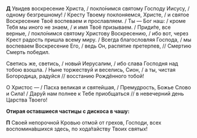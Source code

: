 **Д** Увидев воскресение Христа, / покло́нимся святому Господу Иисусу, / одному безгрешному! / Кресту Твоему поклоняемся, Христе, / и святое Воскресение Твоё воспеваем и прославляем. / Ты — Бог наш: / кроме Тебя мы иного не знаем, / и имя Твоё призываем. / Приди́те, все верные, / покло́нимся святому Христову Воскресению, / ибо вот, через Крест радость пришла всему миру. / Всегда благословляя Господа, / мы воспеваем Воскресение Его, / ведь Он, распятие претерпев, // Смертию Смерть победил.

Светись же, светись, / новый Иерусалим, / ибо слава Господня над тобою взошла. / Ныне торжествуй и веселись, Сион, / а ты, чистая Богородица, радуйся // восстанию Рождённого тобой!

О Христос — / Пасха великая и святейшая, / Премудрость, Божье Слово и Сила! / Дару́й нам полнее к Тебе приобщаться // в невечерний день Царства Твоего!

**Отирая оставшиеся частицы с дискоса в чашу:**

**П** Своей непорочной Кровью отмой от грехов, Господи, всех воспомина́вшихся здесь, по хода́тайству Твоих святых!
